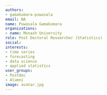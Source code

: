 ```yaml
---
authors:
- gamakumara-puwasala
email: NA
name: Puwasala Gamakumara
organizations:
- name: Monash University
role: Post Doctoral Researcher (Statistics)
social:
interests:
- time series
- forecasting
- data science
- applied statistics
user_groups:
- Postdoc
- Alumni
image: avatar.jpg
---
```

